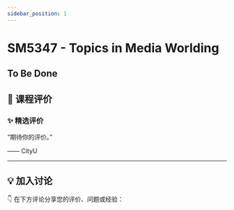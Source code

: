 ```yaml
---
sidebar_position: 1
---
```



# SM5347 - Topics in Media Worlding

## To Be Done

## **💬 课程评价**

### ✨ **精选评价**
<div className={commentStyles.commentBox}>
    <p className={commentStyles.commentText}>
        “期待你的评价。”
    </p>
    <p className={commentStyles.commentAuthor}>—— CityU</p>
</div>

---

## **💡 加入讨论**

👇 在下方评论分享您的评价、问题或经验：
<Utterances />
